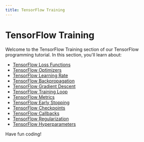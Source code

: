 ```yaml
---
title: TensorFlow Training
---
```


# TensorFlow Training

Welcome to the TensorFlow Training section of our TensorFlow programming tutorial. In this section, you'll learn about:

- [TensorFlow Loss Functions](./0-tensorflow-loss-functions.mdx)
- [TensorFlow Optimizers](./1-tensorflow-optimizers.mdx)
- [TensorFlow Learning Rate](./2-tensorflow-learning-rate.mdx)
- [TensorFlow Backpropagation](./3-tensorflow-backpropagation.mdx)
- [TensorFlow Gradient Descent](./4-tensorflow-gradient-descent.mdx)
- [TensorFlow Training Loop](./5-tensorflow-training-loop.mdx)
- [TensorFlow Metrics](./6-tensorflow-metrics.mdx)
- [TensorFlow Early Stopping](./7-tensorflow-early-stopping.mdx)
- [TensorFlow Checkpoints](./8-tensorflow-checkpoints.mdx)
- [TensorFlow Callbacks](./9-tensorflow-callbacks.mdx)
- [TensorFlow Regularization](./10-tensorflow-regularization.mdx)
- [TensorFlow Hyperparameters](./11-tensorflow-hyperparameters.mdx)

Have fun coding!